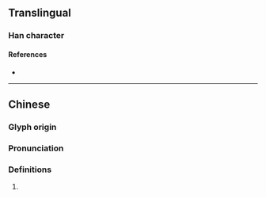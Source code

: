 {{character info}}
==Translingual==

===Han character===
{{Han char|rn=96|rad=玉|as=07|sn=11|four=|canj=MGYMR|ids=⿰𤣩言}}

====References====
* {{Han ref|kx=0732.280|dkj=21010|dj=1144.050|hdz=21118.070|uh=7402|ud=29698}}

----

==Chinese==
{{zh-forms}}

===Glyph origin===
{{Han etym}}

===Pronunciation===
{{zh-pron
|m=yán
|c=jin4
|mc=y
|oc=y
|cat=
}}

===Definitions===
{{zh-hanzi}}

# {{rfdef|zh}}